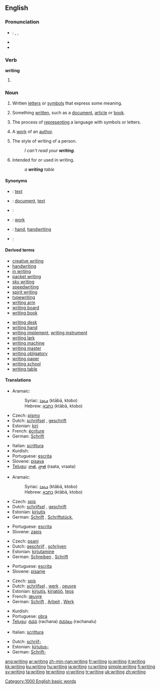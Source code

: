 ==English==

{{rank|expected|considered|proper|758|writing|allowed|per|result}}

===Pronunciation===
*{{italbrac|UK, US}}: {{enPR|rĭtʹĭng}}, {{IPA|/ˈraɪtɪŋ/}}, {{SAMPA|/"raItIN/}}
*{{audio|en-us-writing.ogg|Audio (US)}}
*{{rhymes|aɪtɪŋ}}

===Verb===
'''writing'''

# {{present participle of|write}}

===Noun===
{{en-noun|s|-}}
{{wikipedia}}

# {{uncountable}} Written [[letter]]s or [[symbol]]s that express some meaning.
# {{uncountable}} Something [[written]], such as a [[document]], [[article]] or [[book]].
# {{uncountable}} The process of [[represent]]ing a language with symbols or letters.
# {{countable}} A [[work]] of an [[author]].
# {{countable}} The style of writing of a person.
#:''I can't read your '''writing'''.''
# {{italbrac|as a modifier}} Intended for or used in writing.
#:''a '''writing''' table''

====Synonyms====
*{{italbrac|written letters or symbols that express some meaning}}: [[text]]
*{{italbrac|something written}}: [[document]], [[text]]
*{{italbrac|process of representing a language with symbols or letters}}:
*{{italbrac|work of an author}}: [[work]]
*{{italbrac|the style of writing of a person}}: [[hand]], [[handwriting]]
*{{italbrac|intended for or used in writing}}:

====Derived terms====
{{rel-top|Terms derived from ''writing''}}
*[[creative writing]]
*[[handwriting]]
*[[in writing]]
*[[packet writing]]
*[[sky writing]]
*[[speedwriting]]
*[[spirit writing]]
*[[typewriting]]<!--noun-->
*[[writing arm]]
*[[writing board]]
*[[writing book]]
{{rel-mid}}
*[[writing desk]]
*[[writing hand]]
*[[writing implement]], [[writing instrument]]
*[[writing lark]]
*[[writing machine]]
*[[writing master]]
*[[writing obligatory]]
*[[writing paper]]
*[[writing school]]
*[[writing table]]
{{rel-bottom}}

====Translations====
{{trans-top|written letters or symbols that express some meaning}}
*Aramaic:
*:Syriac: [[ܟܬܒܐ]] (ktābā, ktobo) {{m}}
*:Hebrew: [[כתבא]] (ktābā, ktobo) {{m}}
*Czech: [[písmo]] {{n}}
*Dutch: [[schrijfsel]] {{n}}, [[geschrift]] {{n}}
*Estonian: [[kiri]]
*French: [[écriture]] {{f}}
*German: [[Schrift]] {{f}}
{{trans-mid}}
*Italian: [[scrittura]] {{f}}
*Kurdish: {{KUchar|[[نوسین]]}}
*Portuguese: [[escrita]] {{f}}
*Slovene: [[pisava]] {{f}}
*[[Telugu]]: [[రాత]], [[వ్రాత]] (raata, vraata)
{{trans-bottom}}

{{trans-top|something written}}
*Aramaic:
*:Syriac: [[ܟܬܒܐ]] (ktābā, ktobo) {{m}}
*:Hebrew: [[כתבא]] (ktābā, ktobo) {{m}}
*Czech: [[spis]] {{m}}
*Dutch: [[schrijfsel]] {{n}}, [[geschrift]] {{n}}
*Estonian: [[kirjutis]]
*German: [[Schrift]] {{f}}, [[Schriftstück]], {{n}}
{{trans-mid}}
*Portuguese: [[escrita]] {{f}}
*Slovene: [[zapis]] {{m}}
{{trans-bottom}}

{{trans-top|the process of representing a language}}
*Czech: [[psaní]] {{n}}
*Dutch: [[geschrijf]] {{n}}, [[schrijven]] {{n}}
*Estonian: [[kirjutamine]]
*German: [[Schreiben]] {{n}}, {{italbrac|only idiomatic}} [[Schrift]] {{f}}
{{trans-mid}}
*Portuguese: [[escrita]] {{f}}
*Slovene: [[pisanje]] {{n}}
{{trans-bottom}}

{{trans-top|a work of an author}}
*Czech: [[spis]] {{m}}
*Dutch: [[schrijfsel]] {{n}}, [[werk]] {{n}}, [[oeuvre]] {{n}}
*Estonian: [[kirjutis]], [[kirjatöö]], [[teos]]
*French: [[œuvre]] {{f}}
*German: [[Schrift]] {{f}}, [[Arbeit]] {{f}}, [[Werk]] {{n}}
{{trans-mid}}
*Kurdish: {{KUchar|[[نوسین]]}}
*Portuguese: [[obra]] {{f}}
*[[Telugu]]: [[రచన]] (rachana) {{italbrac|usually plural}} [[రచనలు]] (rachanalu)
{{trans-bottom}}

{{trans-top|style of writing of a person}}
*Italian: [[scrittura]] {{f}}
{{trans-mid}}
{{trans-bottom}}

{{trans-top|made for or used in writing}}
*Dutch: [[schrijf-]]
*Estonian: [[kirjutus-]]
*German: [[Schrift-]]
{{trans-mid}}
{{trans-bottom}}

[[Category:1000 English basic words]]

[[ang:writing]]
[[ar:writing]]
[[zh-min-nan:writing]]
[[fr:writing]]
[[io:writing]]
[[it:writing]]
[[kk:writing]]
[[ku:writing]]
[[hu:writing]]
[[ja:writing]]
[[ru:writing]]
[[simple:writing]]
[[fi:writing]]
[[sv:writing]]
[[ta:writing]]
[[te:writing]]
[[vi:writing]]
[[tr:writing]]
[[uk:writing]]
[[zh:writing]]